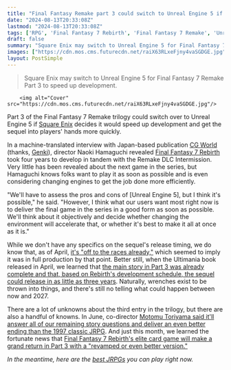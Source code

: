 ```yaml
---
title: "Final Fantasy Remake part 3 could switch to Unreal Engine 5 if Square decides it would speed up development"
date: "2024-08-13T20:33:08Z"
lastmod: "2024-08-13T20:33:08Z"
tags: ['RPG', 'Final Fantasy 7 Rebirth', 'Final Fantasy 7 Remake', 'Unreal Engine 5', 'RPG', 'JRPG']
draft: false
summary: "Square Enix may switch to Unreal Engine 5 for Final Fantasy 7 Remake Part 3 to speed up development."
images: ["https://cdn.mos.cms.futurecdn.net/raiX63RLxeFjny4vaSGDGE.jpg"]
layout: PostSimple
---
```

> Square Enix may switch to Unreal Engine 5 for Final Fantasy 7 Remake Part 3 to speed up development.


        <img alt="Cover" src="https://cdn.mos.cms.futurecdn.net/raiX63RLxeFjny4vaSGDGE.jpg"/>
        
Part 3 of the Final Fantasy 7 Remake trilogy could switch over to Unreal Engine 5 if [Square Enix](https://www.gamesradar.com/tag/square_enix/) decides it would speed up development and get the sequel into players' hands more quickly.

In a machine-translated interview with Japan-based publication [CG World](https://cgworld.jp/article/202408-ff7reb-01.html) (thanks, [Genki](https://x.com/Genki_JPN/status/1823392560729194696)), director Naoki Hamaguchi revealed [Final Fantasy 7 Rebirth](https://www.gamesradar.com/final-fantasy-7-rebirth-guide/) took four years to develop in tandem with the Remake DLC Intermission. Very little has been revealed about the next game in the series, but Hamaguchi knows folks want to play it as soon as possible and is even considering changing engines to get the job done more efficiently.

"We'll have to assess the pros and cons of [Unreal Engine 5], but I think it's possible," he said. "However, I think what our users want most right now is to deliver the final game in the series in a good form as soon as possible. We'll think about it objectively and decide whether changing the environment will accelerate that, or whether it's best to make it all at once as it is."

While we don't have any specifics on the sequel's release timing, we do know that, as of April, [it's "off to the races already,"](https://www.gamesradar.com/final-fantasy-7-remake-part-3-is-off-to-the-races-already-according-to-its-director-who-also-wants-to-be-done-with-this-absolute-marathon-of-projects/) which seemed to imply it was in full production by that point. Better still, when the Ultimania book released in April, we learned that [the main story in Part 3 was already complete and that, based on Rebirth's development schedule, the sequel could release in as little as three years](https://www.gamesradar.com/louder-for-the-shareholders-in-the-back-final-fantasy-7-rebirth-director-says-part-3-may-be-finished-within-just-3-years-because-the-dev-team-hasnt-been-split-up/). Naturally, wrenches exist to be thrown into things, and there's still no telling what could happen between now and 2027.

There are a lot of unknowns about the third entry in the trilogy, but there are also a handful of knowns. In June, co-director [Motomu Toriyama said it'll answer all of our remaining story questions and deliver an even better ending than the 1997 classic JRPG](https://www.gamesradar.com/games/final-fantasy/final-fantasy-7-rebirth-co-director-says-part-3-will-answer-any-remaining-questions-and-deliver-an-even-greater-ending-than-the-original-jrpg/). And just this month, we learned the fortunate news that [Final Fantasy 7 Rebirth's elite card game will make a grand return in Part 3 with a "revamped or even better version."](https://www.gamesradar.com/games/final-fantasy/final-fantasy-7-rebirths-best-minigame-will-make-a-grand-return-in-part-3-of-the-remake-trilogy-with-a-revamped-or-even-better-version/)

*In the meantime, here are the *[<em>best JRPGs</em>](https://www.gamesradar.com/best-jrpgs/)* you can play right now.*
        